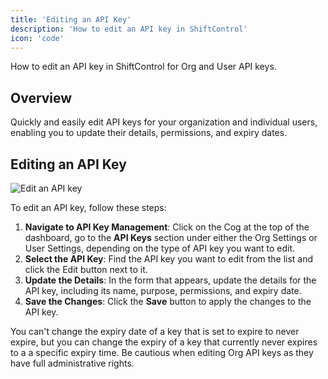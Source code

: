 ```yaml
---
title: 'Editing an API Key'
description: 'How to edit an API key in ShiftControl'
icon: 'code'
---
```



<p style={{fontSize: "large"}}>How to edit an API key in ShiftControl for Org and User API keys.</p>

## Overview

Quickly and easily edit API keys for your organization and individual users, enabling you to update their details, permissions, and expiry dates.

## Editing an API Key

<img
    src="/img/ShiftControl/API/edit-api-key.png"
    alt="Edit an API key"
/>

To edit an API key, follow these steps:

1. **Navigate to API Key Management**: Click on the Cog at the top of the dashboard, go to the **API Keys** section under either the Org Settings or User Settings, depending on the type of API key you want to edit.
2. **Select the API Key**: Find the API key you want to edit from the list and click the Edit button next to it.
3. **Update the Details**: In the form that appears, update the details for the API key, including its name, purpose, permissions, and expiry date.
4. **Save the Changes**: Click the **Save** button to apply the changes to the API key.

<Admonition type="info">
    You can't change the expiry date of a key that is set to expire to never expire, but you can change the expiry of a key that currently never expires to a a specific expiry time.
</Admonition>

<Admonition type="warning">
    Be cautious when editing Org API keys as they have full administrative rights.
</Admonition>
